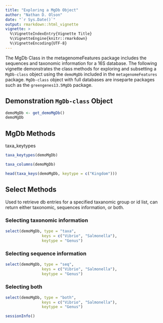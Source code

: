 ```yaml
---
title: "Exploring a MgDb Object"
author: "Nathan D. Olson"
date: "`r Sys.Date()`"
output: rmarkdown::html_vignette
vignette: >
  %\VignetteIndexEntry{Vignette Title}
  %\VignetteEngine{knitr::rmarkdown}
  %\VignetteEncoding{UTF-8}
---
```


The MgDb Class in the metagenomeFeatures package includes the sequences and taxonomic information for a 16S database.  The following vignette demonstrates the class methods for exploring and subsetting a `MgDb-class` object using the `demoMgDb` included in the `metagenomeFeatures` package. `MgDb-class` object with full databases are inseparte packages such as the `greengenes13.5MgDb` package.

## Demonstration `MgDb-class` Object
```r
demoMgDb <- get_demoMgDb()
demoMgDb
```


## MgDb Methods
taxa_keytypes
```r
taxa_keytypes(demoMgDb)
```


```r
taxa_columns(demoMgDb)
```

```r
head(taxa_keys(demoMgDb, keytype = c("Kingdom")))
```


## Select Methods
Used to retrieve db entries for a specified taxanomic group or id list, can return either taxonomic, sequences information, or both. 

### Selecting taxonomic information
```r
select(demoMgDb, type = "taxa",
                keys = c("Vibrio", "Salmonella"),
                keytype = "Genus")
```

### Selecting sequence information
```r
select(demoMgDb, type = "seq",
                keys = c("Vibrio", "Salmonella"),
                keytype = "Genus")
```



### Selecting both
```r
select(demoMgDb, type = "both",
                keys = c("Vibrio", "Salmonella"),
                keytype = "Genus")
```


```r
sessionInfo()
```

